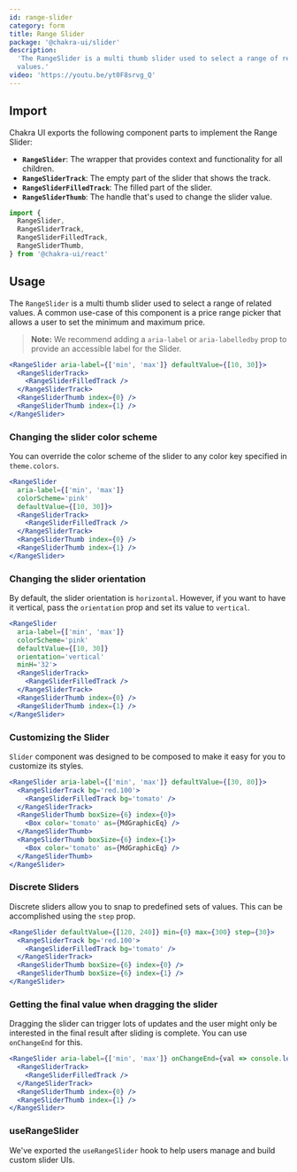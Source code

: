 ```yaml
---
id: range-slider
category: form
title: Range Slider
package: '@chakra-ui/slider'
description:
  'The RangeSlider is a multi thumb slider used to select a range of related
  values.'
video: 'https://youtu.be/yt0F8srvg_Q'
---
```


## Import

Chakra UI exports the following component parts to implement the Range Slider:

- **`RangeSlider`**: The wrapper that provides context and functionality for all
  children.
- **`RangeSliderTrack`**: The empty part of the slider that shows the track.
- **`RangeSliderFilledTrack`**: The filled part of the slider.
- **`RangeSliderThumb`**: The handle that's used to change the slider value.

```js
import {
  RangeSlider,
  RangeSliderTrack,
  RangeSliderFilledTrack,
  RangeSliderThumb,
} from '@chakra-ui/react'
```

## Usage

The `RangeSlider` is a multi thumb slider used to select a range of related
values. A common use-case of this component is a price range picker that allows
a user to set the minimum and maximum price.

> **Note:** We recommend adding a `aria-label` or `aria-labelledby` prop to
> provide an accessible label for the Slider.

```jsx
<RangeSlider aria-label={['min', 'max']} defaultValue={[10, 30]}>
  <RangeSliderTrack>
    <RangeSliderFilledTrack />
  </RangeSliderTrack>
  <RangeSliderThumb index={0} />
  <RangeSliderThumb index={1} />
</RangeSlider>
```

### Changing the slider color scheme

You can override the color scheme of the slider to any color key specified in
`theme.colors`.

```jsx
<RangeSlider
  aria-label={['min', 'max']}
  colorScheme='pink'
  defaultValue={[10, 30]}>
  <RangeSliderTrack>
    <RangeSliderFilledTrack />
  </RangeSliderTrack>
  <RangeSliderThumb index={0} />
  <RangeSliderThumb index={1} />
</RangeSlider>
```

### Changing the slider orientation

By default, the slider orientation is `horizontal`. However, if you want to have
it vertical, pass the `orientation` prop and set its value to `vertical`.

```jsx
<RangeSlider
  aria-label={['min', 'max']}
  colorScheme='pink'
  defaultValue={[10, 30]}
  orientation='vertical'
  minH='32'>
  <RangeSliderTrack>
    <RangeSliderFilledTrack />
  </RangeSliderTrack>
  <RangeSliderThumb index={0} />
  <RangeSliderThumb index={1} />
</RangeSlider>
```

### Customizing the Slider

`Slider` component was designed to be composed to make it easy for you to
customize its styles.

```jsx
<RangeSlider aria-label={['min', 'max']} defaultValue={[30, 80]}>
  <RangeSliderTrack bg='red.100'>
    <RangeSliderFilledTrack bg='tomato' />
  </RangeSliderTrack>
  <RangeSliderThumb boxSize={6} index={0}>
    <Box color='tomato' as={MdGraphicEq} />
  </RangeSliderThumb>
  <RangeSliderThumb boxSize={6} index={1}>
    <Box color='tomato' as={MdGraphicEq} />
  </RangeSliderThumb>
</RangeSlider>
```

### Discrete Sliders

Discrete sliders allow you to snap to predefined sets of values. This can be
accomplished using the `step` prop.

```jsx
<RangeSlider defaultValue={[120, 240]} min={0} max={300} step={30}>
  <RangeSliderTrack bg='red.100'>
    <RangeSliderFilledTrack bg='tomato' />
  </RangeSliderTrack>
  <RangeSliderThumb boxSize={6} index={0} />
  <RangeSliderThumb boxSize={6} index={1} />
</RangeSlider>
```

### Getting the final value when dragging the slider

Dragging the slider can trigger lots of updates and the user might only be
interested in the final result after sliding is complete. You can use
`onChangeEnd` for this.

```jsx live=false
<RangeSlider aria-label={['min', 'max']} onChangeEnd={val => console.log(val)}>
  <RangeSliderTrack>
    <RangeSliderFilledTrack />
  </RangeSliderTrack>
  <RangeSliderThumb index={0} />
  <RangeSliderThumb index={1} />
</RangeSlider>
```

### useRangeSlider

We've exported the `useRangeSlider` hook to help users manage and build custom
slider UIs.
